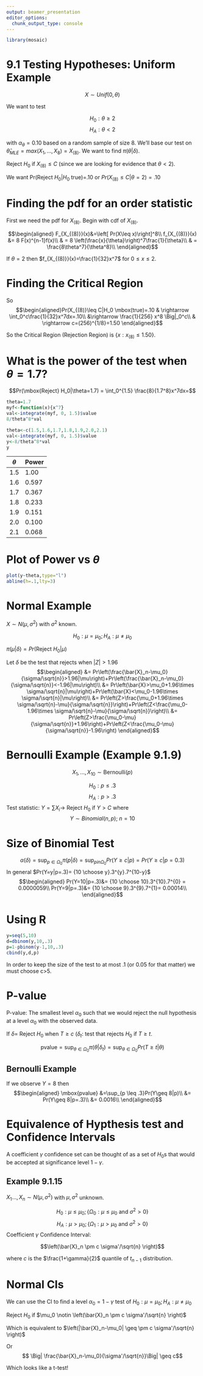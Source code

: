 ```yaml
---
output: beamer_presentation
editor_options: 
  chunk_output_type: console
---
```

```r
library(mosaic)
```

# 9.1 Testing Hypotheses: Uniform Example

$$X\sim Unif(0,\theta)$$

We want to test

$$H_0:\theta \geq 2$$
$$H_A:\theta<2$$

with $\alpha_{\theta}=0.10$ based on a random sample of size 8. We'll base our test on $\hat{\theta}_{MLE}=max(X_1,...,X_8)=X_{(8)}$.  We want to find $\pi(\theta|\delta)$.

Reject $H_0$ if $X_{(8)}\leq C$ (since we are looking for evidence that $\theta < 2$). 

We want Pr(Reject $H_0|H_0$ true)=.10 or $Pr(X_{(8)}\leq C|\theta=2)=.10$

# Finding the pdf for an order statistic

First we need the pdf for $X_{(8)}$.  Begin with cdf of $X_{(8)}$.


$$\begin{aligned}
F_{X_{(8)}}(x)&=\left[ Pr(X\leq x)\right]^8\\
f_{X_{(8)}}(x) &= 8 F(x)^{n-1}f(x)\\
& = 8 \left(\frac{x}{\theta}\right)^7\frac{1}{\theta}\\
& = \frac{8\theta^7}{\theta^8}\\
\end{aligned}$$

If $\theta=2$ then $f_{X_{(8)}}(x)=\frac{1}{32}x^7$ for $0\leq x \leq 2$.

# Finding the Critical Region
So 
$$\begin{aligned}Pr(X_{(8)}\leq C|H_0 \mbox(true)=.10 & \rightarrow \int_0^c\frac{1}{32}x^7dx=.10\\
&\rightarrow \frac{1}{256} x^8 \Big|_0^c\\
& \rightarrow c=(256)^{1/8}=1.50
\end{aligned}$$

So the Critical Region (Rejection Region) is $\{x:x_{(8)}\leq 1.50\}$.

# What is the power of the test when $\theta=1.7$?

$$Pr(\mbox{Reject} H_0|\theta=1.7) = \int_0^{1.5} \frac{8}{1.7^8}x^7dx=$$

```r
theta=1.7
myf<-function(x){x^7}
val<-integrate(myf, 0, 1.5)$value
8/theta^8*val
```

```r
theta<-c(1.5,1.6,1.7,1.8,1.9,2.0,2.1)
val<-integrate(myf, 0, 1.5)$value
y<-8/theta^8*val
y
```

|$\theta$|Power|
|---|--------|
|1.5| 1.00 |
|1.6| 0.597|
|1.7| 0.367|
|1.8| 0.233|
|1.9| 0.151|
|2.0| 0.100|
|2.1| 0.068|

# Plot of Power vs $\theta$

```r

plot(y~theta,type="l")
abline(h=.1,lty=3)
```

# Normal Example

$X\sim N(\mu,\sigma^2)$ with $\sigma^2$ known.

$$H_0:\mu=\mu_0; H_A:\mu \neq \mu_0$$

$\pi(\mu|\delta)=Pr(\mbox{Reject} \ H_0|\mu)$

Let $\delta$ be the test that rejects when $|Z|>1.96$
\small
$$\begin{aligned}
&= Pr\left(\frac{\bar{X}_n-\mu_0}{\sigma/\sqrt{n}}>1.96|\mu\right)+Pr\left(\frac{\bar{X}_n-\mu_0}{\sigma/\sqrt{n}}<-1.96|\mu\right)\\
&= Pr\left(\bar{X}>\mu_0+1.96\times \sigma/\sqrt{n}|\mu\right)+Pr\left(\bar{X}<\mu_0-1.96\times \sigma/\sqrt{n}|\mu\right)\\
&= Pr\left(Z>\frac{\mu_0+1.96\times \sigma/\sqrt{n}-\mu}{\sigma/\sqrt{n}}\right)+Pr\left(Z<\frac{\mu_0-1.96\times \sigma/\sqrt{n}-\mu}{\sigma/\sqrt{n}}\right)\\
&= Pr\left(Z>\frac{\mu_0-\mu}{\sigma/\sqrt{n}}+1.96\right)+Pr\left(Z<\frac{\mu_0-\mu}{\sigma/\sqrt{n}}-1.96\right)
\end{aligned}$$

\normalsize

# Bernoulli Example (Example 9.1.9)

$$X_1,...,X_{10}\sim \mbox{Bernoulli}(p)$$

$$H_0:p \leq .3$$
$$H_A:p >.3$$
Test statistic: $Y=\sum X_i \rightarrow$ Reject $H_0$ if $Y>C$ where 
$$Y\sim Binomial(n,p); \ n=10$$

# Size of Binomial Test

$$\alpha(\delta)=\sup_{p \in \Omega_0}\pi(p|\delta)=\sup_{p in \Omega_0} Pr(Y\geq c|p) = Pr(Y\geq c|p=0.3)$$
In general $Pr(Y=y|p=.3)= {10 \choose y}.3^{y}.7^{10-y}$
$$\begin{aligned}
Pr(Y=10|p=.3)&= {10 \choose 10}.3^{10}.7^{0} = 0.0000059\\
Pr(Y=9|p=.3)&= {10 \choose 9}.3^{9}.7^{1}= 0.00014\\
\end{aligned}$$

# Using R
```r
y=seq(5,10)
d=dbinom(y,10,.3)
p=1-pbinom(y-1,10,.3)
cbind(y,d,p)
```

In order to keep the size of the test to at most .1 (or 0.05 for that matter) we must choose c>5.

# P-value

P-value: The smallest level $\alpha_0$ such that we would reject the null hypothesis at a level $\alpha_0$ with the observed data.

If $\delta=$ Reject $H_0$ when $T\geq c$
($\delta_t:$ test that rejects $H_0$ if $T\geq t$.

$$\mbox{pvalue}=\sup_{\theta \in \Omega_0}\pi(\theta|\delta_t)=\sup_{\theta \in \Omega_0}Pr(T\geq t|\theta)$$

## Bernoulli Example

If we observe $Y=8$ then 
$$\begin{aligned}
\mbox{pvalue} &=\sup_{p \leq .3}Pr(Y\geq 8|p)\\
&= Pr(Y\geq 8|p=.3)\\
&= 0.0016\\
\end{aligned}$$

# Equivalence of Hypthesis test and Confidence Intervals

A coefficient $\gamma$ confidence set can be thought of as a set of $H_0$s that would be accepted at significance level $1-\gamma$.

## Example 9.1.15

$X_1...,X_n \sim N(\mu,\sigma^2)$ with $\mu,\sigma^2$ unknown.

$$H_0:\mu \leq \mu_0; \{\Omega_0: \mu \leq \mu_0 \ \mbox{and}\  \sigma^2>0\}$$
$$H_A:\mu > \mu_0; \{\Omega_1: \mu > \mu_0 \ \mbox{and}\  \sigma^2>0\}$$
Coefficient $\gamma$ Confidence Interval:

$$\left(\bar{X}_n \pm c \sigma'/\sqrt{n} \right)$$

where $c$ is the $\frac{1+\gamma}{2}$ quantile of $t_{n-1}$ distribution.

# Normal CIs
We can use the CI to find a level $\alpha_0=1-\gamma$ test of $H_0:\mu=\mu_0; H_A:\mu \neq \mu_0$

Reject $H_0$ if $\mu_0 \notin \left(\bar{X}_n \pm c \sigma'/\sqrt{n} \right)$

Which is equivalent to $\left(|\bar{X}_n-\mu_0| \geq \pm c \sigma'/\sqrt{n} \right)$

Or $$ \Big| \frac{\bar{X}_n-\mu_0}{\sigma'/\sqrt{n}}\Big| \geq c$$

Which looks like a t-test!

